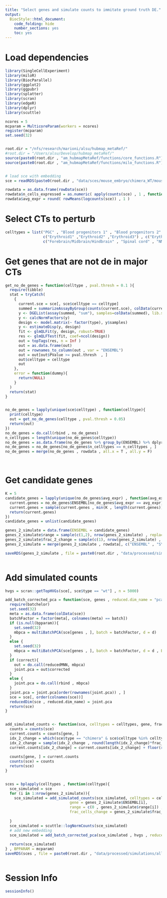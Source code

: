 ```yaml
---
title: "Select genes and simulate counts to immitate ground truth DE."
output:
  BiocStyle::html_document:
    code_folding: hide
    number_sections: yes
    toc: yes  
---
```

# Load dependencies

```r


library(SingleCellExperiment)
library(miloR)
library(BiocParallel)
library(ggplot2)
library(ggpubr)
library(splatter)
library(scran)
library(edgeR)
library(dplyr)
library(scuttle)

ncores = 5
mcparam = MulticoreParam(workers = ncores)
register(mcparam)
set.seed(32)


root.dir = "/nfs/research/marioni/alsu/hubmap_metaRef/"
#root.dir = "/Users/alsu/Develop/hubmap_metaRef/"
source(paste0(root.dir , "am_hubmapMetaRef/functions/core_functions.R"))
source(paste0(root.dir , "am_hubmapMetaRef/functions/milo_functions.R"))


# load sce with embedding
sce = readRDS(paste0(root.dir , "data/sces/mouse_embryo/chimera_WT/mouse_embryo_wt_chimera.Rds"))

rowdata = as.data.frame(rowData(sce))
rowdata$n_cells_expressed = as.numeric( apply(counts(sce) , 1 , function(x) sum(x > 0)) )
rowdata$avg_expr = round( rowMeans(logcounts(sce)) , 1 )


```

# Select CTs to perturb

```r


celltypes = list("PGC" , "Blood progenitors 1" , "Blood progenitors 2" , "Erythroid1" , "Endothelium" , "Cardiomyocytes" , "Gut" ,  "Allantois" , "Pharyngeal mesoderm" , "Paraxial mesoderm" , "Mesenchyme" ,  c("Somitic mesoderm" , "Intermediate mesoderm" , "NMP") , c("Gut" , "Surface ectoderm") ,  "Forebrain/Midbrain/Hindbrain" , "Erythroid3" , c("Forebrain/Midbrain/Hindbrain" , "Spinal cord") , c("Forebrain/Midbrain/Hindbrain" , "Spinal cord" , "NMP") ,
                 c("Erythroid1" ,"Erythroid2" ,"Erythroid3") , c("Erythroid1" ,"Erythroid2" ,"Erythroid3" , "Blood progenitors 1" , "Blood progenitors 2" ) ,
                 c("Forebrain/Midbrain/Hindbrain" , "Spinal cord" , "NMP" , "Somitic mesoderm" , "Intermediate mesoderm") )


```


# Get genes that are not de in major CTs

```r



get_no_de_genes = function(celltype , pval.thresh = 0.1 ){
  require(tibble)
  stat = tryCatch(
    {
      current.sce = sce[, sce$celltype == celltype]
      summed = summarizeAssayByGroup(counts(current.sce), colData(current.sce)[,c("sample","type")])
      y <- DGEList(assay(summed, "sum"), samples=colData(summed), lib.size = colSums(assay(summed , "sum")))
      y <- calcNormFactors(y)
      design <- model.matrix(~ factor(type), y$samples)
      y <- estimateDisp(y, design)
      fit <- glmQLFit(y, design, robust=TRUE)
      res <- glmQLFTest(fit, coef=ncol(design))
      out = topTags(res, n = Inf )
      out = as.data.frame(out)
      out = rownames_to_column(out , var = "ENSEMBL")
      out = out[out$PValue >= pval.thresh  , ]
      out$celltype = celltype
      out
    },
    error = function(dummy){
      return(NULL)
    }
  )
  return(stat)
}


no_de_genes = lapply(unique(sce$celltype) , function(celltype){
  print(celltype)
  out = get_no_de_genes(celltype , pval.thresh = 0.05) 
  return(out)
})
no_de_genes = do.call(rbind , no_de_genes)
n_celltypes = length(unique(no_de_genes$celltype))
no_de_genes = as.data.frame(no_de_genes %>% group_by(ENSEMBL) %>% dplyr::summarise(n_celltypes = n()))
no_de_genes = no_de_genes[no_de_genes$n_celltypes == n_celltypes , ]
no_de_genes = merge(no_de_genes , rowdata , all.x = T , all.y = F)




```

# Get candidate genes

```r


K = 5
candidate_genes = lapply(unique(no_de_genes$avg_expr) , function(avg_expr){
  current.genes = no_de_genes$ENSEMBL[no_de_genes$avg_expr == avg_expr]
  current.genes = sample(current.genes , min(K , length(current.genes))) 
  return(current.genes)
})
candidate_genes = unlist(candidate_genes)

genes_2_simulate = data.frame(ENSEMBL = candidate_genes)
genes_2_simulate$range = sample(c(1,2), nrow(genes_2_simulate) , replace = T)
genes_2_simulate$frac_2_change = sample(c(1), nrow(genes_2_simulate) , replace = T)
genes_2_simulate = merge(genes_2_simulate , rowdata[, c("ENSEMBL" , "SYMBOL")] , all.x = T , all.y = F)

saveRDS(genes_2_simulate , file = paste0(root.dir , "data/processed/simulations/all_celltypes/simulated_genes.Rds"))



```

# Add simulated counts

```r


hvgs = scran::getTopHVGs(sce[, sce$type == "wt"] , n = 5000)

add_batch_corrected_pca = function(sce, genes , reduced.dim_name = "pca.corrected" , batch = "sample" , d = 10, bpparam = NULL , correct = T){
  require(batchelor)
  set.seed(32)
  meta = as.data.frame(colData(sce))
  batchFactor = factor(meta[, colnames(meta) == batch])
  if (is.null(bpparam)){
    set.seed(32)
    mbpca = multiBatchPCA(sce[genes , ], batch = batchFactor, d = d)
  }
  else {
    set.seed(32)
    mbpca = multiBatchPCA(sce[genes , ], batch = batchFactor, d = d , BPPARAM = bpparam)
  }
  if (correct){
    out = do.call(reducedMNN, mbpca)
    joint.pca = out$corrected
  }
  else {
    joint.pca = do.call(rbind , mbpca)
  }
  joint.pca = joint.pca[order(rownames(joint.pca)) , ]
  sce = sce[, order(colnames(sce))]
  reducedDim(sce , reduced.dim_name) = joint.pca
  return(sce)
}


add_simulated_counts <- function(sce, celltypes = celltypes, gene, frac_cells_change, range){
  counts = counts(sce)
  current.counts = counts[gene, ]
  idx_2_change = which(sce$type == "chimera" & sce$celltype %in% celltypes)
  idx_2_change = sample(idx_2_change , round(length(idx_2_change)*frac_cells_change))
  current.counts[idx_2_change] = current.counts[idx_2_change] + floor(runif(length(idx_2_change), min=range[1], max=(range[2]+1)))
    
  counts[gene, ] = current.counts
  counts(sce) = counts
  return(sce)
}


sces = bplapply(celltypes , function(celltype){
  sce_simulated = sce
  for (i in 1:nrow(genes_2_simulate)){
    sce_simulated = add_simulated_counts(sce_simulated, celltypes = celltype, 
                             gene = genes_2_simulate$ENSEMBL[i], 
                             range = c(0 , genes_2_simulate$range[i]) , 
                             frac_cells_change = genes_2_simulate$frac_2_change[i])
  
  }
  sce_simulated = scuttle::logNormCounts(sce_simulated)
  # add new embedding
  sce_simulated = add_batch_corrected_pca(sce_simulated , hvgs , reduced.dim_name = "pca.simulations" , d = 30)
  
  return(sce_simulated)
} , BPPARAM = mcparam)
saveRDS(sces , file = paste0(root.dir , "data/processed/simulations/all_celltypes/sces_simulated.Rds"))



```


# Session Info

```r
sessionInfo()
```
